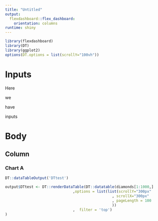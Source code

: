 ```yaml
---
title: "Untitled"
output: 
  flexdashboard::flex_dashboard:
    orientation: columns
runtime: shiny
---
```


```r
library(flexdashboard)
library(DT)
library(ggplot2)
options(DT.options = list(scrollY="100vh"))
```

Inputs {.sidebar}
==============================

Here

we

have

inputs

Body
==============================

Column  
-----------------------------------------------------------------------

### Chart A

```r
DT::dataTableOutput('DTtest')

output$DTtest <- DT::renderDataTable(DT::datatable(diamonds[1:1000,] 
                               ,options = list(list(scrollY="300px"
                                                 , scrollX="300px"
                                                 , pageLength = 100
                                                 ))
                               ,  filter = 'top')
)
```



